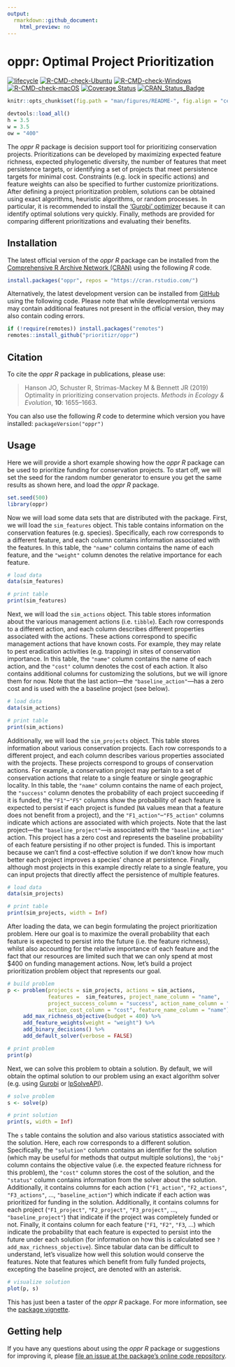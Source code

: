 ```yaml
---
output:
  rmarkdown::github_document:
    html_preview: no
---
```


<!--- README.md is generated from README.Rmd. Please edit that file -->

# oppr: Optimal Project Prioritization

[![lifecycle](https://img.shields.io/badge/Lifecycle-stable-brightgreen.svg)](https://lifecycle.r-lib.org/articles/stages.html)
[![R-CMD-check-Ubuntu](https://img.shields.io/github/actions/workflow/status/prioritizr/oppr/R-CMD-check-ubuntu.yaml?branch=master&label=Ubuntu)](https://github.com/prioritizr/oppr/actions)
[![R-CMD-check-Windows](https://img.shields.io/github/actions/workflow/status/prioritizr/oppr/R-CMD-check-windows.yaml?branch=master&label=Windows)](https://github.com/prioritizr/oppr/actions)
[![R-CMD-check-macOS](https://img.shields.io/github/actions/workflow/status/prioritizr/oppr/R-CMD-check-macos.yaml?branch=master&label=macOS)](https://github.com/prioritizr/oppr/actions)
[![Coverage Status](https://img.shields.io/codecov/c/github/prioritizr/oppr?label=Coverage)](https://app.codecov.io/gh/prioritizr/oppr/branch/master)
[![CRAN_Status_Badge](http://www.r-pkg.org/badges/version/oppr)](https://CRAN.R-project.org/package=oppr)

```r
knitr::opts_chunk$set(fig.path = "man/figures/README-", fig.align = "center")
```

```r
devtools::load_all()
h = 3.5
w = 3.5
ow = "400"
```

The _oppr R_ package is decision support tool for prioritizing conservation projects. Prioritizations can be developed by maximizing expected feature richness, expected phylogenetic diversity, the number of features that meet persistence targets, or identifying a set of projects that meet persistence targets for minimal cost. Constraints (e.g. lock in specific actions) and feature weights can also be specified to further customize prioritizations. After defining a project prioritization problem, solutions can be obtained using exact algorithms, heuristic algorithms, or random processes. In particular, it is recommended to install the ['Gurobi' optimizer](https://www.gurobi.com) because it can identify optimal solutions very quickly. Finally, methods are provided for comparing different prioritizations and evaluating their benefits.

## Installation

The latest official version of the _oppr R_ package can be installed from the [Comprehensive R Archive Network (CRAN)](https://cran.r-project.org/) using the following _R_ code.

```r
install.packages("oppr", repos = "https://cran.rstudio.com/")
```

Alternatively, the latest development version can be installed from [GitHub](https://github.com/prioritizr/oppr) using the following code. Please note that while developmental versions may contain additional features not present in the official version, they may also contain coding errors.

```r
if (!require(remotes)) install.packages("remotes")
remotes::install_github("prioritizr/oppr")
```

## Citation

To cite the _oppr R_ package in publications, please use:

> Hanson JO, Schuster R, Strimas-Mackey M & Bennett JR (2019) Optimality in prioritizing conservation projects. _Methods in Ecology & Evolution_, **10**: 1655--1663.

You can also use the following _R_ code to determine which version you have installed: `packageVersion("oppr")`

## Usage

Here we will provide a short example showing how the _oppr R_ package can be used to prioritize funding for conservation projects. To start off, we will set the seed for the random number generator to ensure you get the same results as shown here, and load the _oppr R_ package.

```r
set.seed(500)
library(oppr)
```

Now we will load some data sets that are distributed with the package. First, we will load the `sim_features` object. This table contains information on the conservation features (e.g. species). Specifically, each row corresponds to a different feature, and each column contains information associated with the features. In this table, the `"name"` column contains the name of each feature, and the `"weight"` column denotes the relative importance for each feature.

```r
# load data
data(sim_features)

# print table
print(sim_features)
```

Next, we will load the `sim_actions` object. This table stores information about the various management actions (i.e. `tibble`). Each row corresponds to a different action, and each column describes different properties associated with the actions. These actions correspond to specific management actions that have known costs. For example, they may relate to pest eradication activities (e.g. trapping) in sites of conservation importance. In this table, the `"name"` column contains the name of each action, and the `"cost"` column denotes the cost of each action. It also contains additional columns for customizing the solutions, but we will ignore them for now. Note that the last action---the `"baseline_action"`---has a zero cost and is used with the a baseline project (see below).

```r
# load data
data(sim_actions)

# print table
print(sim_actions)
```

Additionally, we will load the `sim_projects` object. This table stores information about various conservation projects. Each row corresponds to a different project, and each column describes various properties associated with the projects. These projects correspond to groups of conservation actions. For example, a conservation project may pertain to a set of conservation actions that relate to a single feature or single geographic locality. In this table, the `"name"` column contains the name of each project, the `"success"` column denotes the probability of each project succeeding if it is funded, the `"F1"`--`"F5"` columns show the probability of each feature is expected to persist if each project is funded (`NA` values mean that a feature does not benefit from a project), and the `"F1_action"`--`"F5_action"` columns indicate which actions are associated with which projects. Note that the last project---the `"baseline_project"`---is associated with the `"baseline_action"` action. This project has a zero cost and represents the baseline probability of each feature persisting if no other project is funded. This is important because we can't find a cost-effective solution if we don't know how much better each project improves a species' chance at persistence. Finally, although most projects in this example directly relate to a single feature, you can input projects that directly affect the persistence of multiple features.

```r
# load data
data(sim_projects)

# print table
print(sim_projects, width = Inf)
```

After loading the data, we can begin formulating the project prioritization problem. Here our goal is to maximize the overall probability that each feature is expected to persist into the future (i.e. the feature richness), whilst also accounting for the relative importance of each feature and the fact that our resources are limited such that we can only spend at most $400 on funding management actions. Now, let's build a project prioritization problem object that represents our goal.

```r
# build problem
p <- problem(projects = sim_projects, actions = sim_actions,
             features =  sim_features, project_name_column = "name",
             project_success_column = "success", action_name_column = "name",
             action_cost_column = "cost", feature_name_column = "name") %>%
     add_max_richness_objective(budget = 400) %>%
     add_feature_weights(weight = "weight") %>%
     add_binary_decisions() %>%
     add_default_solver(verbose = FALSE)

# print problem
print(p)
```

Next, we can solve this problem to obtain a solution. By default, we will obtain the optimal solution to our problem using an exact algorithm solver (e.g. using [Gurobi](https://www.gurobi.com/) or [lpSolveAPI](https://cran.r-project.org/package=lpSolveAPI)).

```r
# solve problem
s <- solve(p)
```

```r
# print solution
print(s, width = Inf)
```

The `s` table contains the solution and also various statistics associated with the solution. Here, each row corresponds to a different solution. Specifically, the `"solution"` column contains an identifier for the solution (which may be useful for methods that output multiple solutions), the `"obj"` column contains the objective value (i.e. the expected feature richness for this problem), the `"cost"` column stores the cost of the solution, and the `"status"` column contains information from the solver about the solution. Additionally, it contains columns for each action (`"F1_action"`, `"F2_actions"`, `"F3_actions"`, ..., `"baseline_action"`) which indicate if each action was prioritized for funding in the solution. Additionally, it contains columns for each project (`"F1_project"`, `"F2_project"`, `"F3_project"`, ..., `"baseline_project"`) that indicate if the project was completely funded or not. Finally, it contains column for each feature (`"F1`, `"F2"`, `"F3`, ...) which indicate the probability that each feature is expected to persist into the future under each solution (for information on how this is calculated see `?add_max_richness_objective`). Since tabular data can be difficult to understand, let's visualize how well this solution would conserve the features. Note that features which benefit from fully funded projects, excepting the baseline project, are denoted with an asterisk.

```r
# visualize solution
plot(p, s)
```

This has just been a taster of the _oppr R_ package. For more information, see the [package vignette](https://prioritizr.github.io/oppr/articles/oppr.html).

## Getting help

If you have any questions about using the _oppr R_ package or suggestions for improving it, please [file an issue at the package's online code repository](https://github.com/prioritizr/oppr/issues/new).

